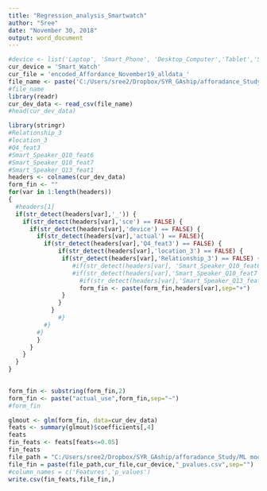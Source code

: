 ```yaml
---
title: "Regression_analysis_Smartwatch"
author: "Sree"
date: "November 30, 2018"
output: word_document
---
```


```r
#device <- list('Laptop', 'Smart_Phone', 'Desktop_Computer','Tablet','Smart_Speaker','Smart_Watch')
cur_device = 'Smart_Watch'
cur_file = 'encoded_Affordance_November19_alldata_'
file_name <- paste('C:/Users/sree2/Dropbox/SYR_GAship/afforadance_Study/Datasets/Encoded_files/',cur_file,'Smart_Watch','_data.csv',sep="")
#file_name
library(readr)
cur_dev_data <- read_csv(file_name)
#head(cur_dev_data)
```

```r
library(stringr)
#Relationship_3
#location_3
#Q4_feat3
#Smart_Speaker_Q10_feat6          
#Smart_Speaker_Q10_feat7
#Smart_Speaker_Q13_feat1
headers <- colnames(cur_dev_data)
form_fin <- ""
for(var in 1:length(headers))
{
  #headers[1]
  if(str_detect(headers[var],'_')) {
    if(str_detect(headers[var],'sce') == FALSE) {
      if(str_detect(headers[var],'device') == FALSE) {
        if(str_detect(headers[var],'actual') == FALSE){
          if(str_detect(headers[var],'Q4_feat3') == FALSE) {
              if(str_detect(headers[var],'location_3') == FALSE) {
               if(str_detect(headers[var],'Relationship_3') == FALSE) {
                  #if(str_detect(headers[var], 'Smart_Speaker_Q10_feat6') == FALSE) {
                  #if(str_detect(headers[var],'Smart_Speaker_Q10_feat7') == FALSE) {
                    #if(str_detect(headers[var],'Smart_Speaker_Q13_feat1') == FALSE){
                    form_fin <- paste(form_fin,headers[var],sep="+")
               }
              }
            }
              #}
          #}
        #}
        }
      }
    }
  }
}
      

form_fin <- substring(form_fin,2)
form_fin <- paste("actual_use",form_fin,sep="~")
#form_fin
```

```r
glmout <- glm(form_fin, data=cur_dev_data)
feats <- summary(glmout)$coefficients[,4]
feats
fin_feats <- feats[feats<=0.05]
fin_feats
file_path = "C:/Users/sree2/Dropbox/SYR_GAship/afforadance_Study/ML models/logistic_Regression_p_values/"
file_fin = paste(file_path,cur_file,cur_device,"_pvalues.csv",sep="")
#column_names = c('Features','p_values')
write.csv(fin_feats,file_fin,)
```

